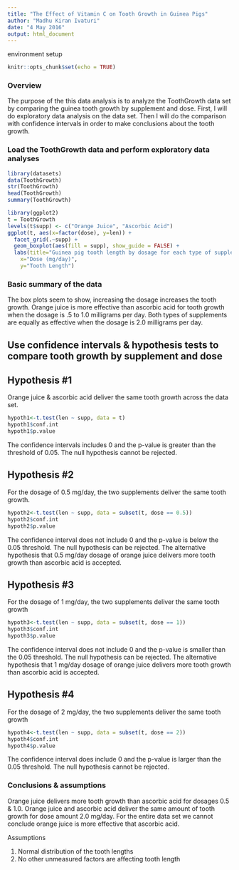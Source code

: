 ---
title: "The Effect of Vitamin C on Tooth Growth in Guinea Pigs"
author: "Madhu Kiran Ivaturi"
date: "4 May 2016"
output: html_document
---
environment setup 

```{r setup, include=FALSE}
knitr::opts_chunk$set(echo = TRUE)
```

### Overview

The purpose of the this data analysis is to analyze the ToothGrowth data set by comparing the guinea tooth growth by supplement and dose. First, I will do exploratory data analysis on the data set. Then I will do the comparison with confidence intervals in order to make conclusions about the tooth growth.

### Load the ToothGrowth data and perform exploratory data analyses

```{r}
library(datasets)
data(ToothGrowth)
str(ToothGrowth)
head(ToothGrowth)
summary(ToothGrowth)
```

```{r}
library(ggplot2)
t = ToothGrowth
levels(t$supp) <- c("Orange Juice", "Ascorbic Acid")
ggplot(t, aes(x=factor(dose), y=len)) + 
  facet_grid(.~supp) +
  geom_boxplot(aes(fill = supp), show_guide = FALSE) +
  labs(title="Guinea pig tooth length by dosage for each type of supplement", 
    x="Dose (mg/day)",
    y="Tooth Length")
```

### Basic summary of the data

The box plots seem to show, increasing the dosage increases the tooth growth. Orange juice is more effective than ascorbic acid for tooth growth when the dosage is .5 to 1.0 milligrams per day. Both types of supplements are equally as effective when the dosage is 2.0 milligrams per day.

## Use confidence intervals & hypothesis tests to compare tooth growth by supplement and dose

## Hypothesis #1

Orange juice & ascorbic acid deliver the same tooth growth across the data set.

```{r}
hypoth1<-t.test(len ~ supp, data = t)
hypoth1$conf.int
hypoth1$p.value
```

The confidence intervals includes 0 and the p-value is greater than the threshold of 0.05. The null hypothesis cannot be rejected.

## Hypothesis #2

For the dosage of 0.5 mg/day, the two supplements deliver the same tooth growth.

```{r}
hypoth2<-t.test(len ~ supp, data = subset(t, dose == 0.5))
hypoth2$conf.int
hypoth2$p.value
```

The confidence interval does not include 0 and the p-value is below the 0.05 threshold. The null hypothesis can be rejected. The alternative hypothesis that 0.5 mg/day dosage of orange juice delivers more tooth growth than ascorbic acid is accepted.

## Hypothesis #3

For the dosage of 1 mg/day, the two supplements deliver the same tooth growth

```{r}
hypoth3<-t.test(len ~ supp, data = subset(t, dose == 1))
hypoth3$conf.int
hypoth3$p.value
```

The confidence interval does not include 0 and the p-value is smaller than the 0.05 threshold. The null hypothesis can be rejected. The alternative hypothesis that 1 mg/day dosage of orange juice delivers more tooth growth than ascorbic acid is accepted.

## Hypothesis #4

For the dosage of 2 mg/day, the two supplements deliver the same tooth growth

```{r}
hypoth4<-t.test(len ~ supp, data = subset(t, dose == 2))
hypoth4$conf.int
hypoth4$p.value
```

The confidence interval does include 0 and the p-value is larger than the 0.05 threshold. The null hypothesis cannot be rejected.

### Conclusions & assumptions

Orange juice delivers more tooth growth than ascorbic acid for dosages 0.5 & 1.0. Orange juice and ascorbic acid deliver the same amount of tooth growth for dose amount 2.0 mg/day. For the entire data set we cannot conclude orange juice is more effective that ascorbic acid.

Assumptions

1. Normal distribution of the tooth lengths
2. No other unmeasured factors are affecting tooth length
